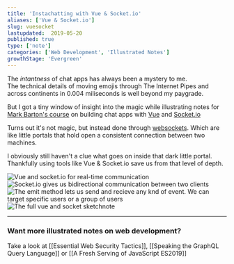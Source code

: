 ```yaml
---
title: 'Instachatting with Vue & Socket.io'
aliases: ['Vue & Socket.io']
slug: vuesocket
lastupdated:  2019-05-20
published: true
type: ['note']
categories: ['Web Development', 'Illustrated Notes']
growthStage: 'Evergreen'
---
```


<IntroParagraph>

The *intantness* of chat apps has always been a mystery to me.  
The technical details of moving emojis through The Internet Pipes and across continents in 0.004 miliseconds is well beyond my paygrade.

</IntroParagraph>

But I got a tiny window of insight into the magic while illustrating notes for [Mark Barton's course](https://egghead.io/courses/vue-and-socket-io-for-real-time-communication) on building chat apps with [Vue](https://vuejs.org/) and [Socket.io](https://socket.io/)

<a noTip href="https://egghead.io/courses/vue-and-socket-io-for-real-time-communication"><ImageFrame width="80%" alt="Course illustration of a Vue logo and multiple chat bubble floating above it" src="https://og-image-egghead-course.now.sh/vue-and-socket-io-for-real-time-communication" /></a>

Turns out it's not magic, but instead done through  [websockets](https://en.wikipedia.org/wiki/WebSocket). Which are like little portals that hold open a consistent connection between two machines.

I obviously still haven't a clue what goes on inside that dark little portal. Thankfully using tools like Vue & Socket.io save us from that level of depth. 

<Image alt="Vue and socket.io for real-time communication" src="https://res.cloudinary.com/dg3gyk0gu/image/upload/c_scale,w_800/v1592262571/maggieappleton.com/egghead-course-notes/vuesocket/vuesocket1.png" />

<Image alt="Socket.io gives us bidirectional communication between two clients" src="https://res.cloudinary.com/dg3gyk0gu/image/upload/c_scale,w_900/v1592262575/maggieappleton.com/egghead-course-notes/vuesocket/vuesocket2.png" />

<Image alt="The emit method lets us send and recieve any knd of event. We can target specific users or a group of users" src="https://res.cloudinary.com/dg3gyk0gu/image/upload/c_scale,w_900/v1592262574/maggieappleton.com/egghead-course-notes/vuesocket/vuesocket3.png" />

<Image alt="The full vue and socket sketchnote" src="https://res.cloudinary.com/dg3gyk0gu/image/upload/c_scale,w_900/v1592262568/maggieappleton.com/egghead-course-notes/vuesocket/vuesocket_sketchnotes--mini.png" />

---

### Want more illustrated notes on web development?

Take a look at [[Essential Web Security Tactics]], [[Speaking the GraphQL Query Language]] or [[A Fresh Serving of JavaScript ES2019]]